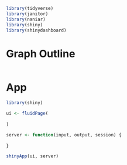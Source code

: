 ```r
library(tidyverse)
library(janitor)
library(naniar)
library(shiny)
library(shinydashboard)
```

# Graph Outline

```r

```

# App
```r
library(shiny)

ui <- fluidPage(
  
)

server <- function(input, output, session) {
  
}

shinyApp(ui, server)
```



